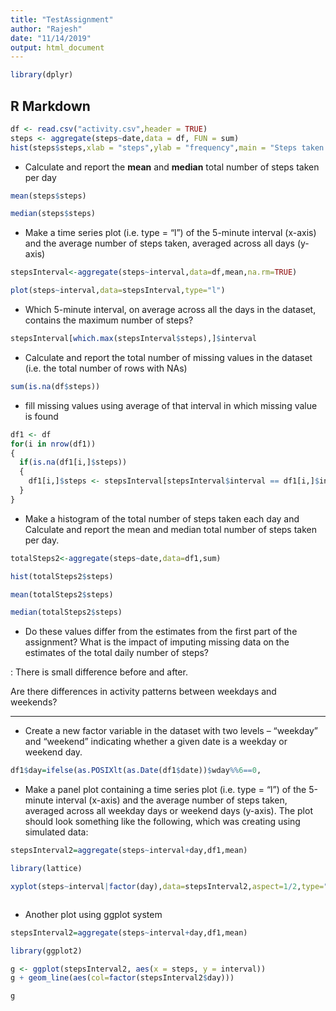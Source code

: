 ```yaml
---
title: "TestAssignment"
author: "Rajesh"
date: "11/14/2019"
output: html_document
---
```


```r
library(dplyr)
```

## R Markdown


```r
df <- read.csv("activity.csv",header = TRUE)
steps <- aggregate(steps~date,data = df, FUN = sum)
hist(steps$steps,xlab = "steps",ylab = "frequency",main = "Steps taken each day")

```

* Calculate and report the **mean** and **median** total number of steps taken per day 



```r

mean(steps$steps)

median(steps$steps)

```
* Make a time series plot (i.e. type = "l") of the 5-minute interval (x-axis) and the average number of steps taken, averaged across all days (y-axis)
```r

stepsInterval<-aggregate(steps~interval,data=df,mean,na.rm=TRUE)

plot(steps~interval,data=stepsInterval,type="l")

```

* Which 5-minute interval, on average across all the days in the dataset, contains the maximum number of steps? 

```r

stepsInterval[which.max(stepsInterval$steps),]$interval

```

* Calculate and report the total number of missing values in the dataset (i.e. the total number of rows with NAs)

```r

sum(is.na(df$steps))

```

* fill missing values using average of that interval in which missing value is found

```r
df1 <- df
for(i in nrow(df1))
{
  if(is.na(df1[i,]$steps))
  {
    df1[i,]$steps <- stepsInterval[stepsInterval$interval == df1[i,]$interval,]$steps
  }
}
```

* Make a histogram of the total number of steps taken each day and Calculate and report the mean and median total number of steps taken per day. 

```r

totalSteps2<-aggregate(steps~date,data=df1,sum)

hist(totalSteps2$steps)

mean(totalSteps2$steps)

median(totalSteps2$steps)

```
* Do these values differ from the estimates from the first part of the assignment? What is the impact of imputing missing data on the estimates of the total daily number of steps?



: There is small difference before and after.

Are there differences in activity patterns between weekdays and weekends?

---------------------------------------------------------------------------



* Create a new factor variable in the dataset with two levels – “weekday” and “weekend” indicating whether a given date is a weekday or weekend day.

```r

df1$day=ifelse(as.POSIXlt(as.Date(df1$date))$wday%%6==0,                      "weekend","weekday")

```


* Make a panel plot containing a time series plot (i.e. type = "l") of the 5-minute interval (x-axis) and the average number of steps taken, averaged across all weekday days or weekend days (y-axis). The plot should look something like the following, which was creating using simulated data:

```r

stepsInterval2=aggregate(steps~interval+day,df1,mean)

library(lattice)

xyplot(steps~interval|factor(day),data=stepsInterval2,aspect=1/2,type="l")



```


* Another plot using ggplot system

```r

stepsInterval2=aggregate(steps~interval+day,df1,mean)

library(ggplot2)

g <- ggplot(stepsInterval2, aes(x = steps, y = interval))
g + geom_line(aes(col=factor(stepsInterval2$day)))

g

```
